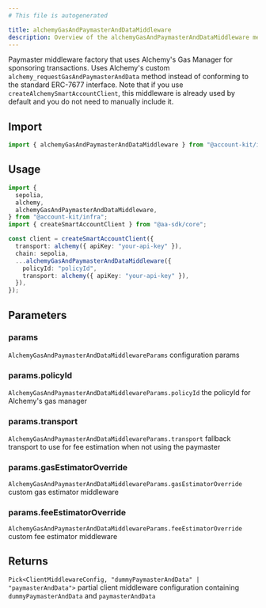 ```yaml
---
# This file is autogenerated

title: alchemyGasAndPaymasterAndDataMiddleware
description: Overview of the alchemyGasAndPaymasterAndDataMiddleware method
---
```


Paymaster middleware factory that uses Alchemy's Gas Manager for sponsoring
transactions. Uses Alchemy's custom `alchemy_requestGasAndPaymasterAndData`
method instead of conforming to the standard ERC-7677 interface. Note that
if you use `createAlchemySmartAccountClient`, this middleware is already
used by default and you do not need to manually include it.

## Import

```ts
import { alchemyGasAndPaymasterAndDataMiddleware } from "@account-kit/infra";
```

## Usage

```ts twoslash
import {
  sepolia,
  alchemy,
  alchemyGasAndPaymasterAndDataMiddleware,
} from "@account-kit/infra";
import { createSmartAccountClient } from "@aa-sdk/core";

const client = createSmartAccountClient({
  transport: alchemy({ apiKey: "your-api-key" }),
  chain: sepolia,
  ...alchemyGasAndPaymasterAndDataMiddleware({
    policyId: "policyId",
    transport: alchemy({ apiKey: "your-api-key" }),
  }),
});
```

## Parameters

### params

`AlchemyGasAndPaymasterAndDataMiddlewareParams`
configuration params

### params.policyId

`AlchemyGasAndPaymasterAndDataMiddlewareParams.policyId`
the policyId for Alchemy's gas manager

### params.transport

`AlchemyGasAndPaymasterAndDataMiddlewareParams.transport`
fallback transport to use for fee estimation when not using the paymaster

### params.gasEstimatorOverride

`AlchemyGasAndPaymasterAndDataMiddlewareParams.gasEstimatorOverride`
custom gas estimator middleware

### params.feeEstimatorOverride

`AlchemyGasAndPaymasterAndDataMiddlewareParams.feeEstimatorOverride`
custom fee estimator middleware

## Returns

`Pick<ClientMiddlewareConfig, "dummyPaymasterAndData" | "paymasterAndData">`
partial client middleware configuration containing `dummyPaymasterAndData` and `paymasterAndData`
